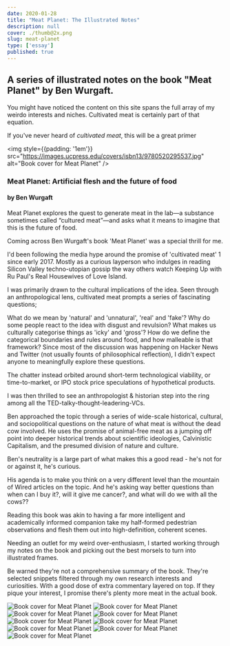 ```yaml
---
date: 2020-01-28
title: "Meat Planet: The Illustrated Notes"
description: null
cover: ./thumb@2x.png
slug: meat-planet
type: ['essay']
published: true
---
```



## A series of illustrated notes on the book "Meat Planet" by Ben Wurgaft.

You might have noticed the content on this site spans the full array of my weirdo interests and niches. Cultivated meat is certainly part of that equation. 

If you've never heard of *cultivated meat*, this will be a great primer

<TwoCol>


<img style={{padding: '1em'}} src="https://images.ucpress.edu/covers/isbn13/9780520295537.jpg" alt="Book cover for Meat Planet" />


<span>

### Meat Planet: Artificial flesh and the future of food

#### by Ben Wurgaft

Meat Planet explores the quest to generate meat in the lab—a substance sometimes called “cultured meat”—and asks what it means to imagine that this is the future of food.

</span>

</TwoCol>

Coming across Ben Wurgaft's book 'Meat Planet' was a special thrill for me.

I'd been following the media hype around the promise of 'cultivated meat' 1 since early 2017. Mostly as a curious layperson who indulges in reading Silicon Valley techno-utopian gossip the way others watch Keeping Up with Ru Paul's Real Housewives of Love Island.

I was primarily drawn to the cultural implications of the idea. Seen through an anthropological lens, cultivated meat prompts a series of fascinating questions;

What do we mean by 'natural' and 'unnatural', 'real' and 'fake'?
Why do some people react to the idea with disgust and revulsion? What makes us culturally categorise things as 'icky' and 'gross'?
How do we define the categorical boundaries and rules around food, and how malleable is that framework?
Since most of the discussion was happening on Hacker News and Twitter (not usually founts of philosophical reflection), I didn't expect anyone to meaningfully explore these questions.

The chatter instead orbited around short-term technological viability, or time-to-market, or IPO stock price speculations of hypothetical products.

I was then thrilled to see an anthropologist & historian step into the ring among all the TED-talky-thought-leadering-VCs.

Ben approached the topic through a series of wide-scale historical, cultural, and sociopolitical questions on the nature of what meat is without the dead cow involved. He uses the promise of animal-free meat as a jumping off point into deeper historical trends about scientific ideologies, Calvinistic Capitalism, and the presumed division of nature and culture.

Ben's neutrality is a large part of what makes this a good read - he's not for or against it, he's curious.

His agenda is to make you think on a very different level than the mountain of Wired articles on the topic. And he's asking way better questions than when can I buy it?, will it give me cancer?, and what will do we with all the cows??

Reading this book was akin to having a far more intelligent and academically informed companion take my half-formed pedestrian observations and flesh them out into high-definition, coherent scenes.

Needing an outlet for my weird over-enthusiasm, I started working through my notes on the book and picking out the best morsels to turn into illustrated frames.

Be warned they're not a comprehensive summary of the book.
They're selected snippets filtered through my own research interests and curiosities. With a good dose of extra commentary layered on top.
If they pique your interest, I promise there's plenty more meat in the actual book.

<Image src="https://res.cloudinary.com/dg3gyk0gu/image/upload/v1589316249/maggieappleton.com/meat-planet/meat-1.png" alt="Book cover for Meat Planet" />

<Image src="https://res.cloudinary.com/dg3gyk0gu/image/upload/v1589316257/maggieappleton.com/meat-planet/meat-2.png" alt="Book cover for Meat Planet" />

<Image src="https://res.cloudinary.com/dg3gyk0gu/image/upload/v1589316258/maggieappleton.com/meat-planet/meat-3.png" alt="Book cover for Meat Planet" />

<Image src="https://res.cloudinary.com/dg3gyk0gu/image/upload/v1589316244/maggieappleton.com/meat-planet/meat-4.png" alt="Book cover for Meat Planet" />

<Image src="https://res.cloudinary.com/dg3gyk0gu/image/upload/v1589316250/maggieappleton.com/meat-planet/meat-5.png" alt="Book cover for Meat Planet" />

<Image src="https://res.cloudinary.com/dg3gyk0gu/image/upload/v1589316254/maggieappleton.com/meat-planet/meat-6.png" alt="Book cover for Meat Planet" />

<Image src="https://res.cloudinary.com/dg3gyk0gu/image/upload/v1589316259/maggieappleton.com/meat-planet/meat-7.png" alt="Book cover for Meat Planet" />

<Image src="https://res.cloudinary.com/dg3gyk0gu/image/upload/v1589316257/maggieappleton.com/meat-planet/meat-8.png" alt="Book cover for Meat Planet" />

<Image src="https://res.cloudinary.com/dg3gyk0gu/image/upload/v1589316251/maggieappleton.com/meat-planet/meat-9.png" alt="Book cover for Meat Planet" />
